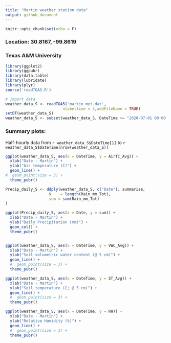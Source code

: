 ```yaml
---
title: "Martin weather station data"
output: github_document
---
```


```r
knitr::opts_chunk$set(echo = F)
```

### Location: 30.8167, -99.8619
### Texas A&M University

```r
library(ggplot2)
library(ggpubr) 
library(data.table)
library(lubridate)
library(plyr)
source('readTOA5.R')

# Import data
weather_data_S <- readTOA5('martin_met.dat',
                         nlabelline = 4,addFileName = TRUE)
setDT(weather_data_S)
weather_data_S <- subset(weather_data_S, DateTime >= "2020-07-01 00:00:00")
```

### Summary plots:
Half-hourly data from `r weather_data_S$DateTime[1]` to `r weather_data_S$DateTime[nrow(weather_data_S)]`

```r
ggplot(weather_data_S, aes(x = DateTime, y = AirTC_Avg)) + 
  xlab("Date - Martin") +
  ylab("Air temperature (C)") +
  geom_line() +
#  geom_point(size = 3) +
  theme_pubr()

Precip_daily_S <- ddply(weather_data_S, c("Date"), summarise,
                   N    = length(Rain_mm_Tot),
                   sum = sum(Rain_mm_Tot)
)

ggplot(Precip_daily_S, aes(x = Date, y = sum)) + 
  xlab("Date - Martin") +
  ylab("Daily Precipitation (mm)") +
  geom_col() +
  theme_pubr()


ggplot(weather_data_S, aes(x = DateTime, y = VWC_Avg)) + 
  xlab("Date - Martin") +
  ylab("Soil volumetric water content (@ 5 cm)") +
  geom_line() +
  #  geom_point(size = 3) +
  theme_pubr()

ggplot(weather_data_S, aes(x = DateTime, y = ST_Avg)) + 
  xlab("Date - Martin") +
  ylab("Soil temperature (C; @ 5 cm)") +
  geom_line() +
  #  geom_point(size = 3) +
  theme_pubr()

ggplot(weather_data_S, aes(x = DateTime, y = RH)) + 
  xlab("Date - Martin") +
  ylab("Relative Humidity (%)") +
  geom_line() +
  #  geom_point(size = 3) +
  theme_pubr()  
```

